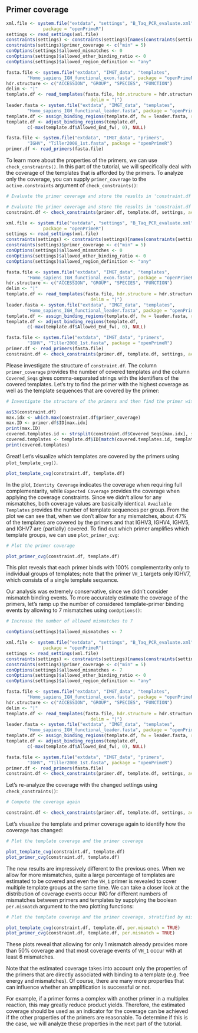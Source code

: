 ## Primer coverage

```r
xml.file <- system.file("extdata", "settings", "B_Taq_PCR_evaluate.xml",
              package = "openPrimeR")
settings <- read_settings(xml.file)
constraints(settings) <- constraints(settings)[names(constraints(settings)) != "gc_clamp"]
constraints(settings)$primer_coverage <- c("min" = 5)
conOptions(settings)$allowed_mismatches <- 0
conOptions(settings)$allowed_other_binding_ratio <- 0
conOptions(settings)$allowed_region_definition <- "any"

fasta.file <- system.file("extdata", "IMGT_data", "templates", 
        "Homo_sapiens_IGH_functional_exon.fasta", package = "openPrimeR")
hdr.structure <- c("ACCESSION", "GROUP", "SPECIES", "FUNCTION")
delim <- "|"
template.df <- read_templates(fasta.file, hdr.structure = hdr.structure, 
                                delim = "|")
leader.fasta <- system.file("extdata", "IMGT_data", "templates", 
        "Homo_sapiens_IGH_functional_leader.fasta", package = "openPrimeR")
template.df <- assign_binding_regions(template.df, fw = leader.fasta, rev = NULL)
template.df <- adjust_binding_regions(template.df, 
        c(-max(template.df$Allowed_End_fw), 0), NULL)

fasta.file <- system.file("extdata", "IMGT_data", "primers", 
        "IGHV", "Tiller2008_1st.fasta", package = "openPrimeR")
primer.df <- read_primers(fasta.file)
```

To learn more about the properties of the primers, we can use `check_constraints()`. In this part of the tutorial, we will specifically deal with the coverage of the templates that is afforded by the primers. To analyze only the coverage, you can supply `primer_coverage` to the `active.constraints` argument of `check_constraints()`:

```r
# Evaluate the primer coverage and store the results in 'constraint.df'
```

```r
# Evaluate the primer coverage and store the results in 'constraint.df'
constraint.df <- check_constraints(primer.df, template.df, settings, active.constraints = "primer_coverage")
```

```r
xml.file <- system.file("extdata", "settings", "B_Taq_PCR_evaluate.xml",
              package = "openPrimeR")
settings <- read_settings(xml.file)
constraints(settings) <- constraints(settings)[names(constraints(settings)) != "gc_clamp"]
constraints(settings)$primer_coverage <- c("min" = 5)
conOptions(settings)$allowed_mismatches <- 0
conOptions(settings)$allowed_other_binding_ratio <- 0
conOptions(settings)$allowed_region_definition <- "any"

fasta.file <- system.file("extdata", "IMGT_data", "templates", 
        "Homo_sapiens_IGH_functional_exon.fasta", package = "openPrimeR")
hdr.structure <- c("ACCESSION", "GROUP", "SPECIES", "FUNCTION")
delim <- "|"
template.df <- read_templates(fasta.file, hdr.structure = hdr.structure, 
                                delim = "|")
leader.fasta <- system.file("extdata", "IMGT_data", "templates", 
        "Homo_sapiens_IGH_functional_leader.fasta", package = "openPrimeR")
template.df <- assign_binding_regions(template.df, fw = leader.fasta, rev = NULL)
template.df <- adjust_binding_regions(template.df, 
        c(-max(template.df$Allowed_End_fw), 0), NULL)

fasta.file <- system.file("extdata", "IMGT_data", "primers", 
        "IGHV", "Tiller2008_1st.fasta", package = "openPrimeR")
primer.df <- read_primers(fasta.file)
constraint.df <- check_constraints(primer.df, template.df, settings, active.constraints = "primer_coverage")
```

Please investigate the structure of `constraint.df`. The column `primer_coverage` provides the number of covered templates and the column `Covered_Seqs` gives comma-separated strings with the identifiers of the covered templates. Let's try to find the primer with the highest coverage as well as the template sequences that are covered by the primer:

```r
# Investigate the structure of the primers and then find the primer with the highest coverage and the templates that it covers
```

```r
asS3(constraint.df)
max.idx <- which.max(constraint.df$primer_coverage)
max.ID <- primer.df$ID[max.idx]
print(max.ID)
covered.templates.id <- strsplit(constraint.df$Covered_Seqs[max.idx], split = ",")[[1]]
covered.templates <- template.df$ID[match(covered.templates.id, template.df$Identifier)]
print(covered.templates)
```

Great! Let's visualize which templates are covered by the primers using `plot_template_cvg()`. 

```r
plot_template_cvg(constraint.df, template.df)
```

In the plot, `Identity Coverage` indicates the coverage when requiring full complementarity, while `Expected Coverage` provides the coverage when applying the coverage constraints. Since we didn't allow for any mismatches, both coverage values are basically identical. `Available Templates` provides the number of template sequences per group. From the plot we can see that, when we don't allow for any mismatches, about 47% of the templates are covered by the primers and that IGHV3, IGHV4, IGHV5, and IGHV7 are (partially) covered. To find out which primer amplifies which template groups, we can use `plot_primer_cvg`:

```r
# Plot the primer coverage
```


```r
plot_primer_cvg(constraint.df, template.df)
```

This plot reveals that each primer binds with 100% complementarity only to individual groups of templates; note that the primer `VH_1` targets only IGHV7, which consists of a single template sequence. 

Our analysis was extremely conservative, since we didn't consider mismatch binding events. To more accurately estimate the coverage of the primers, let's ramp up the number of considered template-primer binding events by allowing to 7 mismatches using `conOptions()`:


```r
# Increase the number of allowed mismatches to 7
```


```r
conOptions(settings)$allowed_mismatches <- 7
```

```r
xml.file <- system.file("extdata", "settings", "B_Taq_PCR_evaluate.xml",
              package = "openPrimeR")
settings <- read_settings(xml.file)
constraints(settings) <- constraints(settings)[names(constraints(settings)) != "gc_clamp"]
constraints(settings)$primer_coverage <- c("min" = 5)
conOptions(settings)$allowed_mismatches <- 7
conOptions(settings)$allowed_other_binding_ratio <- 0
conOptions(settings)$allowed_region_definition <- "any"

fasta.file <- system.file("extdata", "IMGT_data", "templates", 
        "Homo_sapiens_IGH_functional_exon.fasta", package = "openPrimeR")
hdr.structure <- c("ACCESSION", "GROUP", "SPECIES", "FUNCTION")
delim <- "|"
template.df <- read_templates(fasta.file, hdr.structure = hdr.structure, 
                                delim = "|")
leader.fasta <- system.file("extdata", "IMGT_data", "templates", 
        "Homo_sapiens_IGH_functional_leader.fasta", package = "openPrimeR")
template.df <- assign_binding_regions(template.df, fw = leader.fasta, rev = NULL)
template.df <- adjust_binding_regions(template.df, 
        c(-max(template.df$Allowed_End_fw), 0), NULL)

fasta.file <- system.file("extdata", "IMGT_data", "primers", 
        "IGHV", "Tiller2008_1st.fasta", package = "openPrimeR")
primer.df <- read_primers(fasta.file)
constraint.df <- check_constraints(primer.df, template.df, settings, active.constraints = "primer_coverage")
```

Let's re-analyze the coverage with the changed settings using `check_constraints()`:


```r
# Compute the coverage again
```

```r
constraint.df <- check_constraints(primer.df, template.df, settings, active.constraints = "primer_coverage")
```

Let's visualize the template and primer coverage again to identify how the coverage has changed:


```r
# Plot the template coverage and the primer coverage
```

```r
plot_template_cvg(constraint.df, template.df)
plot_primer_cvg(constraint.df, template.df)
```

The new results are impressively different to the previous ones. When we allow for more mismatches, quite a large percentage of templates are estimated to be covered and even the `VH_1` primer is revealed to cover multiple template groups at the same time. We can take a closer look at the distribution of coverage events occur ING for different numbers of mismatches between primers and templates by supplying the boolean `per.mismatch` argument to the two plotting functions:


```r
# Plot the template coverage and the primer coverage, stratified by mismatches
```

```r
plot_template_cvg(constraint.df, template.df, per.mismatch = TRUE)
plot_primer_cvg(constraint.df, template.df, per.mismatch = TRUE)
```

These plots reveal that allowing for only 1 mismatch already provides more than 50% coverage and that most coverage events of `VH_1` occur with at least 6 mismatches.

Note that the estimated coverage takes into account only the properties of the primers that are directly associated with binding to a template (e.g. free energy and mismatches). Of course, there are many more properties that can influence whether an amplification is successful or not. 

For example, if a primer forms a complex with another primer in a multiplex reaction, this may greatly reduce product yields. Therefore, the estimated coverage should be used as an indicator for the coverage can be achieved if the other properties of the primers are reasonable. To determine if this is the case, we will analyze these properties in the next part of the tutorial.

